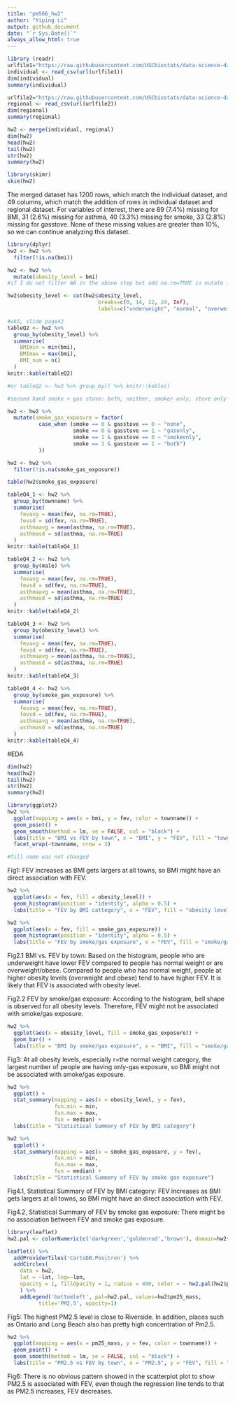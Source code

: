 ```yaml
---
title: "pm566_hw2" 
author: "Yiping Li"
output: github_document
date: "`r Sys.Date()`" 
always_allow_html: true
---
```


```r
library (readr)
urlfile1="https://raw.githubusercontent.com/USCbiostats/data-science-data/master/01_chs/chs_individual.csv"
individual <- read_csv(url(urlfile1))
dim(individual)
summary(individual)

urlfile2="https://raw.githubusercontent.com/USCbiostats/data-science-data/master/01_chs/chs_regional.csv"
regional <- read_csv(url(urlfile2))
dim(regional)
summary(regional)
```

```r
hw2 <- merge(individual, regional)
dim(hw2)
head(hw2)
tail(hw2)
str(hw2)
summary(hw2)

library(skimr)
skim(hw2)
```

The merged dataset has 1200 rows, which match the individual dataset, and 49 columns, which match the addition of rows in individual dataset and regional dataset. For variables of interest, there are 89 (7.4%) missing for BMI, 31 (2.6%) missing for asthma, 40 (3.3%) missing for smoke, 33 (2.8%) missing for gasstove. None of these missing values are greater than 10%, so we can continue analyzing this dataset. 

```r
library(dplyr)
hw2 <- hw2 %>% 
  filter(!is.na(bmi))

hw2 <- hw2 %>%
  mutate(obesity_level = bmi) 
#if I do not filter NA in the above step but add na.rm=TRUE in mutate function, it does not filter NA values

hw2$obesity_level <- cut(hw2$obesity_level,
                             breaks=c(0, 14, 22, 24, Inf),
                             labels=c("underweight", "normal", "overweight", "obese"))

#wk5, slide page42
tableQ2 <- hw2 %>%
  group_by(obesity_level) %>%
  summarise(
    BMImin = min(bmi),
    BMImax = max(bmi),
    BMI_num = n()
  ) 
knitr::kable(tableQ2)

#or tableQ2 <- hw2 %>% group_by() %>% knitr::kable()
```

```r
#second hand smoke + gas stove: both, neither, smoker only, stove only --> wk5 p13

hw2 <- hw2 %>%
  mutate(smoke_gas_exposure = factor(
          case_when (smoke == 0 & gasstove == 0 ~ "none", 
                     smoke == 0 & gasstove == 1 ~ "gasonly",
                     smoke == 1 & gasstove == 0 ~ "smokeonly", 
                     smoke == 1 & gasstove == 1 ~ "both")
          ))

hw2 <- hw2 %>% 
  filter(!is.na(smoke_gas_exposure))

table(hw2$smoke_gas_exposure)
```

```r
tableQ4_1 <- hw2 %>%
  group_by(townname) %>%
  summarise(
    fevavg = mean(fev, na.rm=TRUE),
    fevsd = sd(fev, na.rm=TRUE),
    asthmaavg = mean(asthma, na.rm=TRUE), 
    asthmasd = sd(asthma, na.rm=TRUE)
  )
knitr::kable(tableQ4_1)

tableQ4_2 <- hw2 %>%
  group_by(male) %>%
  summarise(
    fevavg = mean(fev, na.rm=TRUE),
    fevsd = sd(fev, na.rm=TRUE),
    asthmaavg = mean(asthma, na.rm=TRUE), 
    asthmasd = sd(asthma, na.rm=TRUE)
  )
knitr::kable(tableQ4_2)

tableQ4_3 <- hw2 %>%
  group_by(obesity_level) %>%
  summarise(
    fevavg = mean(fev, na.rm=TRUE),
    fevsd = sd(fev, na.rm=TRUE),
    asthmaavg = mean(asthma, na.rm=TRUE), 
    asthmasd = sd(asthma, na.rm=TRUE)
  )
knitr::kable(tableQ4_3)

tableQ4_4 <- hw2 %>%
  group_by(smoke_gas_exposure) %>%
  summarise(
    fevavg = mean(fev, na.rm=TRUE),
    fevsd = sd(fev, na.rm=TRUE),
    asthmaavg = mean(asthma, na.rm=TRUE), 
    asthmasd = sd(asthma, na.rm=TRUE)
  )
knitr::kable(tableQ4_4)
```

#EDA
```r
dim(hw2)
head(hw2)
tail(hw2)
str(hw2)
summary(hw2)
```

```r
library(ggplot2)
hw2 %>%
  ggplot(mapping = aes(x = bmi, y = fev, color = townname)) + 
  geom_point() +
  geom_smooth(method = lm, se = FALSE, col = "black") + 
  labs(title = "BMI vs FEV by town", x = "BMI", y = "FEV", fill = "town") +
  facet_wrap(~townname, nrow = 3)

#fill name was not changed
```

Fig1: FEV increases as BMI gets largers at all towns, so BMI might have an direct association with FEV. 

```r
hw2 %>%
  ggplot(aes(x = fev, fill = obesity_level)) + 
  geom_histogram(position = "identity", alpha = 0.5) +
  labs(title = "FEV by BMI cattegory", x = "FEV", fill = "obesity level")

hw2 %>%
  ggplot(aes(x = fev, fill = smoke_gas_exposure)) + 
  geom_histogram(position = "identity", alpha = 0.5) +
  labs(title = "FEV by smoke/gas exposure", x = "FEV", fill = "smoke/gas exposure")
```

Fig2.1 BMI vs. FEV by town:
Based on the histogram, people who are underweight have lower FEV compared to people has normal weight or are overweight/obese. Compared to people who has normal weight, people at higher obesity levels (overweight and obese) tend to have higher FEV. It is likely that FEV is associated with obesity level. 

Fig2.2 FEV by smoke/gas exposure: 
According to the histogram, bell shape is observed for all obesity levels. Therefore, FEV might not be associated with smoke/gas exposure.

```r
hw2 %>%
  ggplot(aes(x = obesity_level, fill = smoke_gas_exposure)) +
  geom_bar() +
  labs(title = "BMI by smoke/gas exposure", x = "BMI", fill = "smoke/gas exposure")
```

Fig3: At all obesity levels, especially r=the normal weight category, the largest number of people are having only-gas exposure, so BMI might not be associated with smoke/gas exposure. 

```r
hw2 %>%
  ggplot() +
  stat_summary(mapping = aes(x = obesity_level, y = fev),
               fun.min = min,
               fun.max = max, 
               fun = median) + 
  labs(title = "Statistical Summary of FEV by BMI category")

hw2 %>%
  ggplot() +
  stat_summary(mapping = aes(x = smoke_gas_exposure, y = fev),
               fun.min = min,
               fun.max = max, 
               fun = median) + 
  labs(title = "Statistical Summary of FEV by smoke gas exposure")
```

Fig4.1, Statistical Summary of FEV by BMI category:
FEV increases as BMI gets largers at all towns, so BMI might have an direct association with FEV. 

Fig4.2, Statistical Summary of FEV by smoke gas exposure:
There might be no association between FEV and smoke gas exposure.

```r
library(leaflet)
hw2.pal <- colorNumeric(c('darkgreen','goldenrod','brown'), domain=hw2$pm25_mass)

leaflet() %>% 
  addProviderTiles('CartoDB.Positron') %>% 
  addCircles(
    data = hw2,
    lat = ~lat, lng=~lon,
    opacity = 1, fillOpacity = 1, radius = 400, color = ~ hw2.pal(hw2$pm25_mass)
    ) %>%
    addLegend('bottomleft', pal=hw2.pal, values=hw2$pm25_mass,
          title='PM2.5', opacity=1)

```

Fig5: The highest PM2.5 level is close to Riverside. In addition, places such as Ontario and Long Beach also has pretty high concentration of Pm2.5. 

```r
hw2 %>%
  ggplot(mapping = aes(x = pm25_mass, y = fev, color = townname)) + 
  geom_point() +
  geom_smooth(method = lm, se = FALSE, col = "black") + 
  labs(title = "PM2.5 vs FEV by town", x = "PM2.5", y = "FEV", fill = "town") 
```

Fig6: There is no obvious pattern showed in the scatterplot plot to show PM2.5 is associated with FEV, even though the regression line tends to that as PM2.5 increases, FEV decreases.
